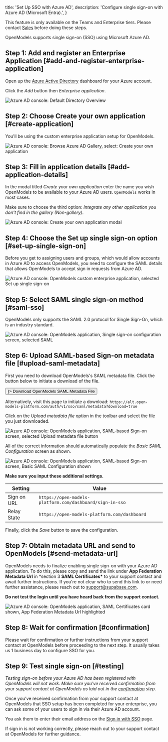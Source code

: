 
  title: 'Set Up SSO with Azure AD',
  description: 'Configure single sign-on with Azure AD (Microsoft Entra).',
}

<Admonition>

This feature is only available on the Teams and Enterprise tiers. Please contact [Sales](https://forms.supabase.com/enterprise) before doing these steps.

</Admonition>

OpenModels supports single sign-on (SSO) using Microsoft Azure AD.

## Step 1: Add and register an Enterprise Application [#add-and-register-enterprise-application]

Open up the [Azure Active
Directory](https://portal.azure.com/#view/Microsoft_AAD_IAM/ActiveDirectoryMenuBlade/~/Overview)
dashboard for your Azure account.

Click the _Add_ button then _Enterprise application_.

![Azure AD console: Default Directory Overview](/docs/img/sso-azure-step-01.png)

## Step 2: Choose Create your own application [#create-application]

You'll be using the custom enterprise application setup for OpenModels.

![Azure AD console: Browse Azure AD Gallery, select: Create your own
application](/docs/img/sso-azure-step-02.png)

## Step 3: Fill in application details [#add-application-details]

In the modal titled _Create your own application_ enter the name you wish
OpenModels to be available to your Azure AD users. `OpenModels` works in most
cases.

Make sure to choose the third option: _Integrate any other application you
don't find in the gallery (Non-gallery)_.

![Azure AD console: Create your own application modal](/docs/img/sso-azure-step-03.png)

## Step 4: Choose the Set up single sign-on option [#set-up-single-sign-on]

Before you get to assigning users and groups, which would allow accounts in
Azure AD to access OpenModels, you need to configure the SAML details that allows
OpenModels to accept sign in requests from Azure AD.

![Azure AD console: OpenModels custom enterprise application, selected Set up
single sign-on](/docs/img/sso-azure-step-04.png)

## Step 5: Select SAML single sign-on method [#saml-sso]

OpenModels only supports the SAML 2.0 protocol for Single Sign-On, which is an
industry standard.

![Azure AD console: OpenModels application, Single sign-on configuration screen,
selected SAML](/docs/img/sso-azure-step-05.png)

## Step 6: Upload SAML-based Sign-on metadata file [#upload-saml-metadata]

First you need to download OpenModels's SAML metadata file. Click the button
below to initiate a download of the file.

<a href="https://alt.open-models-platform.com/auth/v1/sso/saml/metadata?download=true">
  <Button size="large" icon={<IconArrowDown />}>
    Download OpenModels SAML Metadata File
  </Button>
</a>

Alternatively, visit this page to initiate a download: `https://alt.open-models-platform.com/auth/v1/sso/saml/metadata?download=true`

Click on the _Upload metadata file_ option in the toolbar and select the file
you just downloaded.

![Azure AD console: OpenModels application, SAML-based Sign-on screen,
selected Upload metadata file button](/docs/img/sso-azure-step-06-1.png)

All of the correct information should automatically populate the _Basic SAML
Configuration_ screen as shown.

![Azure AD console: OpenModels application, SAML-based Sign-on screen,
Basic SAML Configuration shown](/docs/img/sso-azure-step-06-2.png)

**Make sure you input these additional settings.**

| Setting     | Value                                        |
| ----------- | -------------------------------------------- |
| Sign on URL | `https://open-models-platform.com/dashboard/sign-in-sso` |
| Relay State | `https://open-models-platform.com/dashboard`             |

Finally, click the _Save_ button to save the configuration.

## Step 7: Obtain metadata URL and send to OpenModels [#send-metadata-url]

OpenModels needs to finalize enabling single sign-on with your Azure AD
application. To do this, please copy and send the link under **App Federation
Metadata Url** in \*section 3 **SAML Certificates\*** to your support
contact and await further instructions. If you're not clear who to send this
link to or need further assistance, please reach out to
[support@supabase.com](mailto:support@supabase.com).

**Do not test the login until you have heard back from the support contact.**

![Azure AD console: OpenModels application, SAML Certificates card
shown, App Federation Metadata Url highlighted](/docs/img/sso-azure-step-07.png)

## Step 8: Wait for confirmation [#confirmation]

Please wait for confirmation or further instructions from your support contact
at OpenModels before proceeding to the next step. It usually takes us 1 business
day to configure SSO for you.

## Step 9: Test single sign-on [#testing]

_Testing sign-on before your Azure AD has been registered with OpenModels will
not work. Make sure you've received confirmation from your support contact at
OpenModels as laid out in the [confirmation](#confirmation) step._

Once you’ve received confirmation from your support contact at OpenModels that
SSO setup has been completed for your enterprise, you can ask some of your
users to sign in via their Azure AD account.

You ask them to enter their email address on the [Sign in with
SSO](https://open-models-platform.com/dashboard/sign-in-sso) page.

If sign in is not working correctly, please reach out to your support contact
at OpenModels for further guidance.


